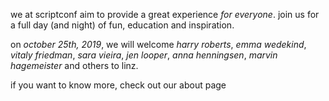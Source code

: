 
we at scriptconf aim to provide a great experience *for everyone*. join us for a full
day (and night) of fun, education and inspiration.

on *october 25th, 2019*, we will welcome <em><Link href="/harry/"><a>harry</a></Link> roberts</em>, <em><Link href="/emma"><a>emma</a></Link> wedekind</em>, <em><Link href="/vitaly"><a>vitaly</a></Link> friedman</em>, <em><Link href="/sara"><a>sara</a></Link> vieira</em>, <em><Link href="/jen"><a>jen</a></Link> looper</em>, <em><Link href="/anna"><a>anna</a></Link> henningsen</em>, <em><Link href="/marvin"><a>marvin</a></Link> hagemeister</em> and others to linz.

if you want to know more, check out our <Link href="/about/"><a>about page</a></Link>
